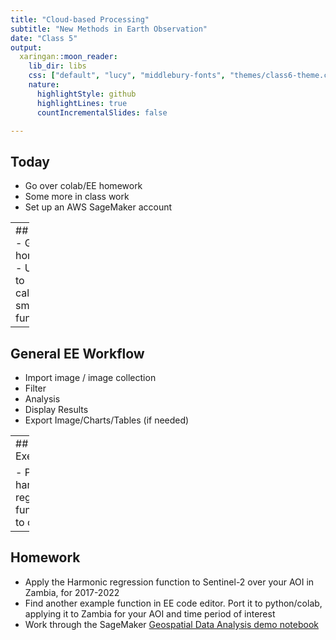 ```yaml
---
title: "Cloud-based Processing"
subtitle: "New Methods in Earth Observation"
date: "Class 5"
output:
  xaringan::moon_reader:
    lib_dir: libs
    css: ["default", "lucy", "middlebury-fonts", "themes/class6-theme.css"]
    nature:
      highlightStyle: github
      highlightLines: true
      countIncrementalSlides: false

---
```


## Today
- Go over colab/EE homework
- Some more in class work
- Set up an AWS SageMaker account

---
## Today
- Go over homework
- Use EE to calculated smoothing functions

---


## General EE Workflow
- Import image / image collection
- Filter
- Analysis
- Display Results
- Export Image/Charts/Tables (if needed)


---
## Group Exercises

- Port the harmonic regression function to colab

---

## Homework 
- Apply the Harmonic regression function to Sentinel-2 over your AOI in Zambia, for 2017-2022
- Find another example function in EE code editor. Port it to python/colab, applying it to Zambia for your AOI and time period of interest
- Work through the SageMaker [Geospatial Data Analysis demo notebook](https://studiolab.sagemaker.aws/import/github/aws/studio-lab-examples/blob/main/geospatial-data-science/CA_data/geospatial_analysis.ipynb)


